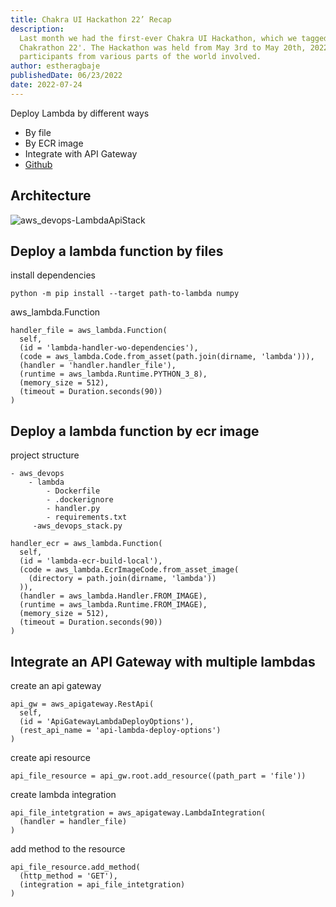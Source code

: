 ```yaml
---
title: Chakra UI Hackathon 22’ Recap
description:
  Last month we had the first-ever Chakra UI Hackathon, which we tagged the
  Chakrathon 22'. The Hackathon was held from May 3rd to May 20th, 2022, with
  participants from various parts of the world involved.
author: estheragbaje
publishedDate: 06/23/2022
date: 2022-07-24
---
```


Deploy Lambda by different ways

- By file
- By ECR image
- Integrate with API Gateway
- [Github](https://github.com/entest-hai/aws-devops/tree/cdk-ts-lambda)

## Architecture

![aws_devops-LambdaApiStack](https://user-images.githubusercontent.com/20411077/167135976-8daebfcd-4ae2-4cab-9011-2009c0c007aa.jpg)

## Deploy a lambda function by files

install dependencies

```shell
python -m pip install --target path-to-lambda numpy
```

aws_lambda.Function

```tsx
handler_file = aws_lambda.Function(
  self,
  (id = 'lambda-handler-wo-dependencies'),
  (code = aws_lambda.Code.from_asset(path.join(dirname, 'lambda'))),
  (handler = 'handler.handler_file'),
  (runtime = aws_lambda.Runtime.PYTHON_3_8),
  (memory_size = 512),
  (timeout = Duration.seconds(90))
)
```

## Deploy a lambda function by ecr image

project structure

```
- aws_devops
    - lambda
        - Dockerfile
        - .dockerignore
        - handler.py
        - requirements.txt
     -aws_devops_stack.py
```

```tsx
handler_ecr = aws_lambda.Function(
  self,
  (id = 'lambda-ecr-build-local'),
  (code = aws_lambda.EcrImageCode.from_asset_image(
    (directory = path.join(dirname, 'lambda'))
  )),
  (handler = aws_lambda.Handler.FROM_IMAGE),
  (runtime = aws_lambda.Runtime.FROM_IMAGE),
  (memory_size = 512),
  (timeout = Duration.seconds(90))
)
```

## Integrate an API Gateway with multiple lambdas

create an api gateway

```tsx
api_gw = aws_apigateway.RestApi(
  self,
  (id = 'ApiGatewayLambdaDeployOptions'),
  (rest_api_name = 'api-lambda-deploy-options')
)
```

create api resource

```tsx
api_file_resource = api_gw.root.add_resource((path_part = 'file'))
```

create lambda integration

```tsx
api_file_intetgration = aws_apigateway.LambdaIntegration(
  (handler = handler_file)
)
```

add method to the resource

```tsx
api_file_resource.add_method(
  (http_method = 'GET'),
  (integration = api_file_intetgration)
)
```
